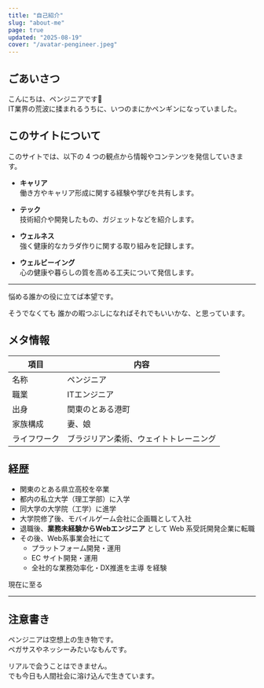 ```yaml
---
title: "自己紹介"
slug: "about-me"
page: true
updated: "2025-08-19"
cover: "/avatar-pengineer.jpeg"
---
```

## ごあいさつ
こんにちは、ペンジニアです🐧  
IT業界の荒波に揉まれるうちに、いつのまにかペンギンになっていました。  

## このサイトについて

このサイトでは、以下の 4 つの観点から情報やコンテンツを発信していきます。

- **キャリア**  
  働き方やキャリア形成に関する経験や学びを共有します。

- **テック**  
  技術紹介や開発したもの、ガジェットなどを紹介します。

- **ウェルネス**  
  強く健康的なカラダ作りに関する取り組みを記録します。

- **ウェルビーイング**  
  心の健康や暮らしの質を高める工夫について発信します。

---

悩める誰かの役に立てば本望です。  

そうでなくても
誰かの暇つぶしになればそれでもいいかな、と思っています。

## メタ情報

| 項目       | 内容                     |
| ---------- | ------------------------ |
| 名称       | ペンジニア              |
| 職業       | ITエンジニア             |
| 出身       | 関東のとある港町          |
| 家族構成   | 妻、娘                   |
| ライフワーク | ブラジリアン柔術、ウェイトトレーニング |

## 経歴
- 関東のとある県立高校を卒業  
- 都内の私立大学（理工学部）に入学  
- 同大学の大学院（工学）に進学  
- 大学院修了後、モバイルゲーム会社に企画職として入社  
- 退職後、**業務未経験からWebエンジニア** として Web 系受託開発企業に転職  
- その後、Web系事業会社にて  
  - プラットフォーム開発・運用  
  - EC サイト開発・運用  
  - 全社的な業務効率化・DX推進を主導
  を経験  

現在に至る

---

## 注意書き

ペンジニアは空想上の生き物です。  
ペガサスやネッシーみたいなもんです。  

リアルで会うことはできません。  
でも今日も人間社会に溶け込んで生きています。
